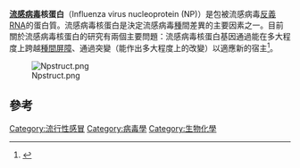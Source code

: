 {{Pfam box |Symbol = Flu_NP |Name = Influenza virus nucleoprotein (NP) |Pfam = PF00506 |InterPro = IPR002141 |PROSITE =  |PDB = }}
'''[[流感病毒|流感病毒]]核蛋白'''（Influenza virus nucleoprotein (NP)）是包被流感病毒[[義_(分子生物學)|反義RNA]]的蛋白質。流感病毒核蛋白是決定流感病毒[[物種|種]]間差異的主要因素之一。目前關於流感病毒核蛋白的研究有兩個主要問題：流感病毒核蛋白基因通過{{Link-en|重配|reassortment}}能在多大程度上跨越[[物種形成|種間屏障]]、通過突變（能作出多大程度上的改變）以適應新的宿主<ref name="PUB00006231">{{cite journal |vauthors=Burger H, Steuler H, Schroder B, Scholtissek C |title=Sequence of the nucleoprotein gene of influenza A/parrot/Ulster/73 |journal=Virus Res. |volume=3 |issue=1 |pages=35–40 |year=1985 |pmid=4024728 |doi=10.1016/0168-1702(85)90039-5}}</ref>。

[[File:Npstruct.png|thumbnail]]

==參考==
{{reflist}}

{{InterPro content|IPR002141}}

{{DEFAULTSORT:Influenza Virus Nucleoprotein}}
[[Category:流行性感冒|Category:流行性感冒]]
[[Category:病毒學|Category:病毒學]]
[[Category:生物化學|Category:生物化學]]